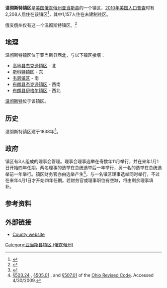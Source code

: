 {{Infobox settlement
|official_name            = 温彻斯特镇区
|settlement_type          = [[镇区_(美国)|镇区]]
|nickname                 = 
|motto                    =

<!-- Images -->
|image_skyline            = 
|imagesize                = 
|image_caption            = 
|image_flag               = 
|image_seal               =

<!-- Maps -->
|image_map                = Map of Adams County Ohio Highlighting Winchester Township.png
|mapsize                  = 250px
|map_caption              =温彻斯特镇区在亚当斯县的位置
|image_map1               = 
|mapsize1                 = 
|map_caption1             =

<!-- Location -->
|coordinates_display      = inline,title
|coordinates_region       = US-OH
|subdivision_type         = [[世界政區索引|国家]]
|subdivision_name         = [[美国|美国]]
|subdivision_type1        = [[美国行政区划|州份]]
|subdivision_name1        = [[俄亥俄州|俄亥俄州]]
|subdivision_type2        = [[俄亥俄州行政区划|县]]
|subdivision_name2        = [[亚当斯县_(俄亥俄州)|亚当斯县]]

<!-- Government -->
|government_footnotes     = 
|government_type          = 
|leader_title             = 
|leader_name              = 
|leader_title1            = 
|leader_name1             = 
|established_title        = 
|established_date         =

<!-- Area -->
|unit_pref                = Imperial
|area_footnotes           = 
|area_magnitude           = 
|area_total_km2           = 84.7
|area_land_km2            = 84.6
|area_water_km2           = 0.1
|area_total_sq_mi         = 
|area_land_sq_mi          = 
|area_water_sq_mi         =

<!-- Population -->
|population_as_of         = [[2010年美国人口普查|2010年]]
|population_footnotes     = 
|population_total         = 2208
|population_density_km2   = 26.1
|population_density_sq_mi =

<!-- General information -->
|timezone                 = [[北美东部时区|东部（EST）]]
|utc_offset               = -5
|timezone_DST             = EDT
|utc_offset_DST           = -4
|elevation_footnotes      = <ref name="GR3">{{cite web|url=http://geonames.usgs.gov|accessdate=2008-01-31|title=US Board on Geographic Names|publisher=[[United_States_Geological_Survey|United States Geological Survey]]|date=2007-10-25|archive-date=2008-02-01|archive-url=https://web.archive.org/web/20080201052953/http://geonames.usgs.gov/|dead-url=no}}</ref>
|elevation_m              = 296
|elevation_ft             = 971
|latd = 38 |latm = 57 |lats = 4 |latNS = N
|longd = 83 |longm = 38 |longs = 51 |longEW = W

<!-- Area/postal codes & others -->
|postal_code_type         = [[ZIP_code|ZIP code]]
|postal_code              = 45697
|area_code                = [[Area_code_937|937]]
|blank_name               = [[聯邦資料處理標準|FIPS代码]]
|blank_info               = 39-85890<ref name="GR2">{{cite web|url=http://factfinder2.census.gov|publisher=[[United_States_Census_Bureau|United States Census Bureau]]|accessdate=2008-01-31|title=American FactFinder|archive-date=2013-09-11|archive-url=https://web.archive.org/web/20130911234518/http://factfinder2.census.gov/|dead-url=no}}</ref>
|blank1_name              = [[地名信息系统|地名信息系统]]特征识别码
|blank1_info              = 1085688<ref name="GR3" />
|website                  = 
|footnotes                = 
}}
'''温彻斯特镇区'''是[[美国|美国]][[俄亥俄州|俄亥俄州]][[亚当斯县_(俄亥俄州)|亚当斯县]]的一个镇区，[[2010年美国人口普查|2010年美国人口普查]]时有 2,208人居住在该镇区<ref name="Census 2010">{{cite web| url=http://factfinder2.census.gov/bkmk/table/1.0/en/DEC/10_DP/G001/0600000US3900185890| title=Geographic Identifiers: 2010 Demographic Profile Data (G001): Brush township, Adams County, Ohio| publisher=U.S. Census Bureau, American Factfinder| accessdate=July 5, 2013}}</ref>，其中1,157人住在未建制社区。 

俄亥俄州仅有这一个温彻斯特镇区。<ref>{{Cite web| title = Detailed map of Ohio| work = | publisher = [[United_States_Census_Bureau|United States Census Bureau]]| year = 2000| url = http://www2.census.gov/geo/maps/general_ref/cousub_outline/cen2k_pgsz/oh_cosub.pdf| format = PDF| accessdate = 2007-02-16| archive-date = 2020-09-01| archive-url = https://web.archive.org/web/20200901011436/https://www2.census.gov/geo/maps/general_ref/cousub_outline/cen2k_pgsz/oh_cosub.pdf| dead-url = no}}</ref>

==地理==
温彻斯特镇区位于亚当斯县西北，与以下镇区接壤：
*[[康科德镇区_(俄亥俄州高地县)|高地县杰克逊镇区]] - 北
*[[斯科特镇区_(俄亥俄州亚当斯县)|斯科特镇区]] - 东
*[[韦恩镇区_(俄亥俄州亚当斯县)|韦恩镇区]] - 南
*[[杰克逊镇区_(俄亥俄州布朗县)|布朗县杰克逊镇区]] - 西南
*[[伊格尔镇区_(俄亥俄州布朗县)|布朗县伊格尔镇区]] - 西北

[[温彻斯特_(俄亥俄州)|温彻斯特]]位于该镇区。

==历史==
温彻斯特镇区建于1838年<ref>{{cite book | url=http://books.google.com/books?id=8HwUAAAAYAAJ&pg=PA492#v=onepage&q&f=false | title=A History of Adams County, Ohio: From Its Earliest Settlement to the Present Time | publisher=E B. Stivers | author=Evans, Nelson Wiley | year=1900 | pages=492 | access-date=2015-09-13 | archive-date=2014-06-29 | archive-url=https://web.archive.org/web/20140629165540/http://books.google.com/books?id=8HwUAAAAYAAJ&pg=PA492#v=onepage&q&f=false | dead-url=no }}</ref>。

==政府==
镇区有3人组成的理事会管理。理事会理事选举在奇数年11月举行，并在来年1月1日开始四年任期。两名理事的选举在总统选举后一年举行，另一名的选举在总统选举前一年举行。镇区财务官亦由选举产生<ref>[http://codes.ohio.gov/orc/503.24 §503.24] {{Wayback|url=http://codes.ohio.gov/orc/503.24 |date=20090721175921 }}, [http://codes.ohio.gov/orc/505.01 §505.01] {{Wayback|url=http://codes.ohio.gov/orc/505.01 |date=20081231032851 }}, and [http://codes.ohio.gov/orc/507.01 §507.01] {{Wayback|url=http://codes.ohio.gov/orc/507.01 |date=20090721175216 }} of the [[Ohio_Revised_Code|Ohio Revised Code]]. Accessed 4/30/2009.</ref>，与一名镇区理事选举同时举行，不过在来年4月1日才开始四年任期。若财务官或理事职位有空缺，将由剩余理事填补。

==参考资料==
{{reflist}}

==外部链接==
*[http://www.adamscountyohio.com County website] {{Wayback|url=http://www.adamscountyohio.com/ |date=20141028181534 }}

{{Adams County, Ohio}}

[[Category:亚当斯县镇区_(俄亥俄州)|Category:亚当斯县镇区 (俄亥俄州)]]
